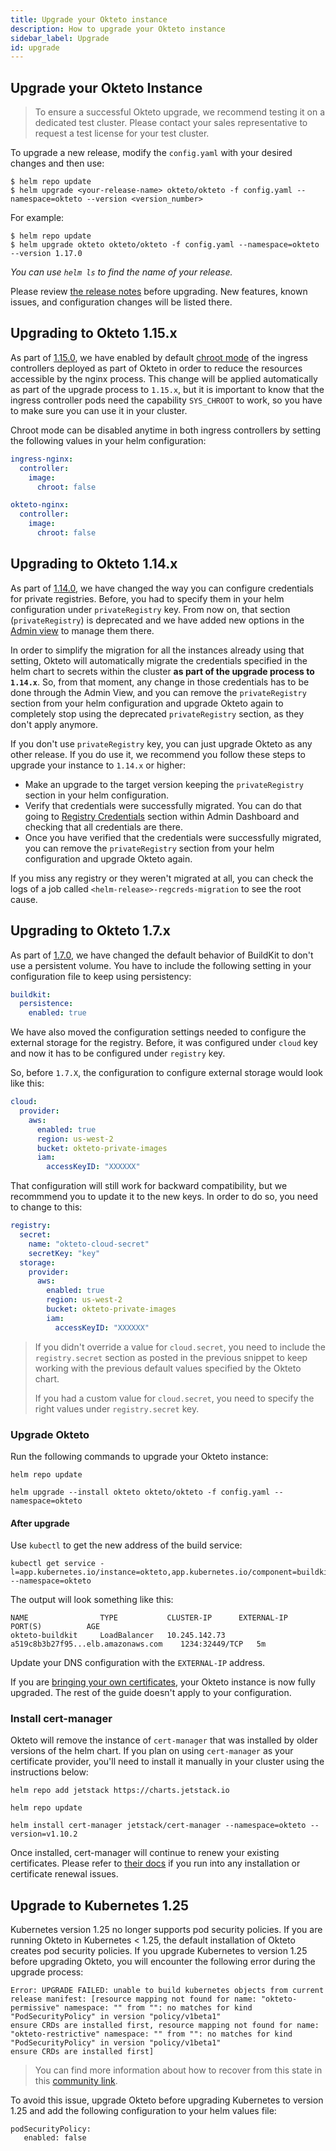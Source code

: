 ```yaml
---
title: Upgrade your Okteto instance
description: How to upgrade your Okteto instance
sidebar_label: Upgrade
id: upgrade
---
```


##  Upgrade your Okteto Instance

> To ensure a successful Okteto upgrade, we recommend testing it on a dedicated test cluster. Please contact your sales representative to request a test license for your test cluster.

To upgrade a new release, modify the `config.yaml` with your desired changes and then use:

```console
$ helm repo update
$ helm upgrade <your-release-name> okteto/okteto -f config.yaml --namespace=okteto --version <version_number>
```

For example:
```console
$ helm repo update
$ helm upgrade okteto okteto/okteto -f config.yaml --namespace=okteto --version 1.17.0
```
*You can use `helm ls` to find the name of your release.*

Please review [the release notes](release-notes.mdx) before upgrading. New features, known issues, and configuration changes will be listed there.

## Upgrading to Okteto 1.15.x

As part of [1.15.0](release-notes.mdx#1150), we have enabled by default [chroot mode](https://kubernetes.io/blog/2022/04/28/ingress-nginx-1-2-0/) of the ingress controllers deployed as part of Okteto in order to reduce the resources accessible by the nginx process. This change will be applied automatically as part of the upgrade process to `1.15.x`, but it is important to know that the ingress controller pods need the capability `SYS_CHROOT` to work, so you have to make sure you can use it in your cluster.

Chroot mode can be disabled anytime in both ingress controllers by setting the following values in your helm configuration:

```yaml
ingress-nginx:
  controller:
    image:
      chroot: false

okteto-nginx:
  controller:
    image:
      chroot: false
```

## Upgrading to Okteto 1.14.x

As part of [1.14.0](release-notes.mdx#1140), we have changed the way you can configure credentials for private registries. Before, you had to specify them in your helm configuration under `privateRegistry` key. From now on, that section (`privateRegistry`) is deprecated and we have added new options in the [Admin view](admin/dashboard.mdx#registry-credentials) to manage them there.

In order to simplify the migration for all the instances already using that setting, Okteto will automatically migrate the credentials specified in the helm chart to secrets within the cluster **as part of the upgrade process to `1.14.x`**. So, from that moment, any change in those credentials has to be done through the Admin View, and you can remove the `privateRegistry` section from your helm configuration and upgrade Okteto again to completely stop using the deprecated `privateRegistry` section, as they don't apply anymore.

If you don't use `privateRegistry` key, you can just upgrade Okteto as any other release. If you do use it, we recommend you follow these steps to upgrade your instance to `1.14.x` or higher:

- Make an upgrade to the target version keeping the `privateRegistry` section in your helm configuration.
- Verify that credentials were successfully migrated. You can do that going to [Registry Credentials](admin/dashboard.mdx/#registry-credentials) section within Admin Dashboard and checking that all credentials are there.
- Once you have verified that the credentials were successfully migrated, you can remove the `privateRegistry` section from your helm configuration and upgrade Okteto again.

If you miss any registry or they weren't migrated at all, you can check the logs of a job called `<helm-release>-regcreds-migration` to see the root cause.

## Upgrading to Okteto 1.7.x

As part of [1.7.0](release-notes.mdx#170), we have changed the default behavior of BuildKit to don't use a persistent volume. You have to include the following setting in your configuration file to keep using persistency:

```yaml
buildkit:
  persistence:
    enabled: true
```

We have also moved the configuration settings needed to configure the external storage for the registry. Before, it was configured under `cloud` key and now it has to be configured under `registry` key.

So, before `1.7.X`, the configuration to configure external storage would look like this:

```yaml
cloud:
  provider:
    aws:
      enabled: true
      region: us-west-2
      bucket: okteto-private-images
      iam:
        accessKeyID: "XXXXXX"
```

That configuration will still work for backward compatibility, but we recommmend you to update it to the new keys. In order to do so, you need to change to this:

```yaml
registry:
  secret:
    name: "okteto-cloud-secret"
    secretKey: "key"
  storage:
    provider:
      aws:
        enabled: true
        region: us-west-2
        bucket: okteto-private-images
        iam:
          accessKeyID: "XXXXXX"
```

> If you didn't override a value for `cloud.secret`, you need to include the `registry.secret` section as posted in the previous snippet to keep working with the previous default values specified by the Okteto chart.
>
> If you had a custom value for `cloud.secret`, you need to specify the right values under `registry.secret` key.


### Upgrade Okteto

Run the following commands to upgrade your Okteto instance:

```
helm repo update
```

```
helm upgrade --install okteto okteto/okteto -f config.yaml --namespace=okteto
```

#### After upgrade

Use `kubectl` to get the new address of the build service:

```console
kubectl get service -l=app.kubernetes.io/instance=okteto,app.kubernetes.io/component=buildkit --namespace=okteto
```

The output will look something like this:

```
NAME                TYPE           CLUSTER-IP      EXTERNAL-IP                           PORT(S)          AGE
okteto-buildkit     LoadBalancer   10.245.142.73   a519c8b3b27f95...elb.amazonaws.com    1234:32449/TCP   5m
```

Update your DNS configuration with the `EXTERNAL-IP` address.

If you are [bringing your own certificates](self-hosted/install/certificates.mdx), your Okteto instance is now fully upgraded. The rest of the guide doesn't apply to your configuration.

### Install cert-manager

Okteto will remove the instance of `cert-manager` that was installed by older versions of the helm chart. If you plan on using `cert-manager` as your certificate provider, you'll need to install it manually in your cluster using the instructions below:

```
helm repo add jetstack https://charts.jetstack.io
```

```
helm repo update
```

```
helm install cert-manager jetstack/cert-manager --namespace=okteto --version=v1.10.2
```

Once installed, cert-manager will continue to renew your existing certificates.
Please refer to [their docs](https://cert-manager.io/docs/) if you run into any installation or certificate renewal issues.

## Upgrade to Kubernetes 1.25

Kubernetes version 1.25 no longer supports pod security policies.
If you are running Okteto in Kubernetes < 1.25, the default installation of Okteto creates pod security policies.
If you upgrade Kubernetes to version 1.25 before upgrading Okteto, you will encounter the following error during the upgrade process:

```
Error: UPGRADE FAILED: unable to build kubernetes objects from current release manifest: [resource mapping not found for name: "okteto-permissive" namespace: "" from "": no matches for kind "PodSecurityPolicy" in version "policy/v1beta1"
ensure CRDs are installed first, resource mapping not found for name: "okteto-restrictive" namespace: "" from "": no matches for kind "PodSecurityPolicy" in version "policy/v1beta1"
ensure CRDs are installed first]
```

> You can find more information about how to recover from this state in this [community link](https://community.okteto.com/t/upgrade-failed-with-no-matches-for-kind-podsecuritypolicy-in-version-policy-v1beta1/802).

To avoid this issue, upgrade Okteto before upgrading Kubernetes to version 1.25 and add the following configuration to your helm values file:

```
podSecurityPolicy:
   enabled: false
```
